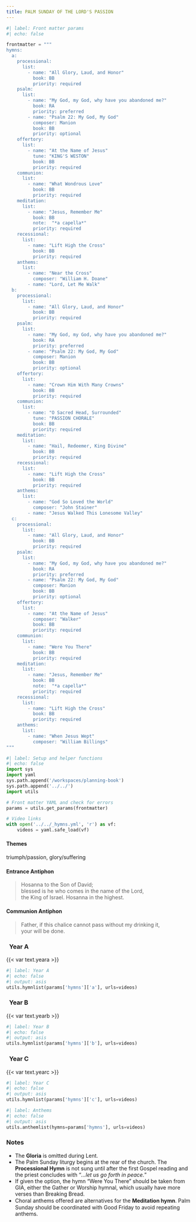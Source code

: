 ```yaml
---
title: PALM SUNDAY OF THE LORD'S PASSION
---
```


```python
#| label: Front matter params
#| echo: false

frontmatter = """
hymns:
  a:
    processional:
      list:
        - name: "All Glory, Laud, and Honor"
          book: BB
          priority: required
    psalm:
      list:
        - name: "My God, my God, why have you abandoned me?"
          book: RA
          priority: preferred
        - name: "Psalm 22: My God, My God"
          composer: Manion
          book: BB
          priority: optional
    offertory:
      list:
        - name: "At the Name of Jesus"
          tune: "KING'S WESTON"
          book: BB
          priority: required
    communion:
      list:
        - name: "What Wondrous Love"
          book: BB
          priority: required
    meditation:
      list:
        - name: "Jesus, Remember Me"
          book: BB
          note:  "*a capella*"
          priority: required
    recessional:
      list:
        - name: "Lift High the Cross"
          book: BB
          priority: required
    anthems:
      list:
        - name: "Near the Cross"
          composer: "William H. Doane"
        - name: "Lord, Let Me Walk"
  b:
    processional:
      list:
        - name: "All Glory, Laud, and Honor"
          book: BB
          priority: required
    psalm:
      list:
        - name: "My God, my God, why have you abandoned me?"
          book: RA
          priority: preferred
        - name: "Psalm 22: My God, My God"
          composer: Manion
          book: BB
          priority: optional
    offertory:
      list:
        - name: "Crown Him With Many Crowns"
          book: BB
          priority: required
    communion:
      list:
        - name: "O Sacred Head, Surrounded"
          tune: "PASSION CHORALE"
          book: BB
          priority: required
    meditation:
      list:
        - name: "Hail, Redeemer, King Divine"
          book: BB
          priority: required
    recessional:
      list:
        - name: "Lift High the Cross"
          book: BB
          priority: required
    anthems:
      list:
        - name: "God So Loved the World"
          composer: "John Stainer"
        - name: "Jesus Walked This Lonesome Valley"
  c:
    processional:
      list:
        - name: "All Glory, Laud, and Honor"
          book: BB
          priority: required
    psalm:
      list:
        - name: "My God, my God, why have you abandoned me?"
          book: RA
          priority: preferred
        - name: "Psalm 22: My God, My God"
          composer: Manion
          book: BB
          priority: optional
    offertory:
      list:
        - name: "At the Name of Jesus"
          composer: "Walker"
          book: BB
          priority: required
    communion:
      list:
        - name: "Were You There"
          book: BB
          priority: required
    meditation:
      list:
        - name: "Jesus, Remember Me"
          book: BB
          note:  "*a capella*"
          priority: required
    recessional:
      list:
        - name: "Lift High the Cross"
          book: BB
          priority: required
    anthems:
      list:
        - name: "When Jesus Wept"
          composer: "William Billings"
"""
```

```python
#| label: Setup and helper functions
#| echo: false
import sys
import yaml
sys.path.append('/workspaces/planning-book')
sys.path.append('../../')
import utils

# Front matter YAML and check for errors
params = utils.get_params(frontmatter)

# Video links
with open('../../_hymns.yml', 'r') as vf:
    videos = yaml.safe_load(vf)
```

:::  {.red}
#### **Themes**
:::

triumph/passion, glory/suﬀering

:::  {.red}
#### **Entrance Antiphon**
:::

> Hosanna to the Son of David;  
> blessed is he who comes in the name of the Lord,  
> the King of Israel. Hosanna in the highest.

:::  {.red}
#### **Communion Antiphon**
:::

> Father, if this chalice cannot pass without my drinking it,  
> your will be done.

::: {.titlered}
### &nbsp; Year A
:::
{{< var text.yeara >}}

```python
#| label: Year A
#| echo: false
#| output: asis
utils.hymnlist(params['hymns']['a'], urls=videos)
```

::: {.titlered}
### &nbsp; Year B
:::
{{< var text.yearb >}}

```python
#| label: Year B
#| echo: false
#| output: asis
utils.hymnlist(params['hymns']['b'], urls=videos)
```

::: {.titlered}
### &nbsp; Year C
:::
{{< var text.yearc >}}

```python
#| label: Year C
#| echo: false
#| output: asis
utils.hymnlist(params['hymns']['c'], urls=videos)
```


```python
#| label: Anthems
#| echo: false
#| output: asis
utils.anthemlist(hymns=params['hymns'], urls=videos)
```

::: {.red}
### Notes
:::

* The **Gloria** is omitted during Lent.
* The Palm Sunday liturgy begins at the rear of the church. The
**Processional Hymn** is not sung until after the first Gospel reading and
the priest concludes with “*...let us go forth in peace.*”
* If given the option, the hymn “Were You There” should be taken from GIA,
either the Gather or Worship hymnal, which usually have more
verses than Breaking Bread.
* Choral anthems oﬀered are alternatives for the **Meditation hymn**.
Palm Sunday should be coordinated with Good Friday to avoid repeating
anthems.